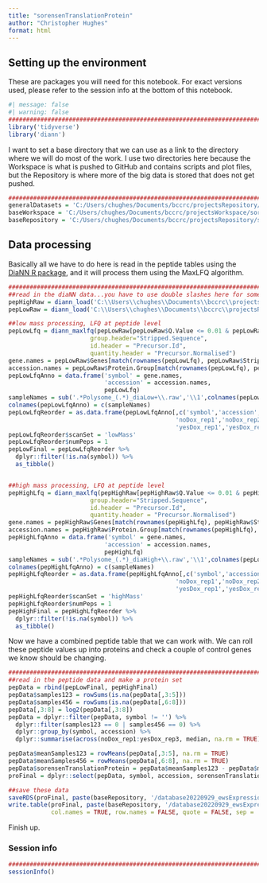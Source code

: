 ```yaml
---
title: "sorensenTranslationProtein"
author: "Christopher Hughes"
format: html
---
```


## Setting up the environment

These are packages you will need for this notebook. For exact versions used, please refer to the session info at the bottom of this notebook.

```r
#| message: false
#| warning: false
##########################################################################################
library('tidyverse')
library('diann')
```

I want to set a base directory that we can use as a link to the directory where we will do most of the work. I use two directories here because the Workspace is what is pushed to GitHub and contains scripts and plot files, but the Repository is where more of the big data is stored that does not get pushed.

```r
##########################################################################################
generalDatasets = 'C:/Users/chughes/Documents/bccrc/projectsRepository/generalDatasets'
baseWorkspace = 'C:/Users/chughes/Documents/bccrc/projectsWorkspace/sorensenLab/relatedToDlg2'
baseRepository = 'C:/Users/chughes/Documents/bccrc/projectsRepository/sorensenLab/relatedToDlg2'
```

## Data processing

Basically all we have to do here is read in the peptide tables using the [DiaNN R package](https://github.com/vdemichev/diann-rpackage), and it will process them using the MaxLFQ algorithm.

```r
##########################################################################################
##read in the diaNN data...you have to use double slashes here for some reason
pepHighRaw = diann_load('C:\\Users\\chughes\\Documents\\bccrc\\projectsRepository\\sorensenLab\\relatedToDlg2\\database20220929_ewsExpressionDatabase\\sorensenTranslationProtein\\highMass_report.tsv')
pepLowRaw = diann_load('C:\\Users\\chughes\\Documents\\bccrc\\projectsRepository\\sorensenLab\\relatedToDlg2\\database20220929_ewsExpressionDatabase\\sorensenTranslationProtein\\lowMass_report.tsv')

##low mass processing, LFQ at peptide level
pepLowLfq = diann_maxlfq(pepLowRaw[pepLowRaw$Q.Value <= 0.01 & pepLowRaw$Lib.PG.Q.Value <= 0.01 & pepLowRaw$Proteotypic == 1,], 
                       group.header="Stripped.Sequence", 
                       id.header = "Precursor.Id", 
                       quantity.header = "Precursor.Normalised")
gene.names = pepLowRaw$Genes[match(rownames(pepLowLfq), pepLowRaw$Stripped.Sequence)]
accession.names = pepLowRaw$Protein.Group[match(rownames(pepLowLfq), pepLowRaw$Stripped.Sequence)]
pepLowLfqAnno = data.frame('symbol' = gene.names,
                           'accession' = accession.names,
                           pepLowLfq)
sampleNames = sub('.*Polysome_(.*)_diaLow+\\.raw','\\1',colnames(pepLowLfqAnno))
colnames(pepLowLfqAnno) = c(sampleNames)
pepLowLfqReorder = as.data.frame(pepLowLfqAnno[,c('symbol','accession',
                                               'noDox_rep1','noDox_rep2','noDox_rep3',
                                               'yesDox_rep1','yesDox_rep2','yesDox_rep3')])
pepLowLfqReorder$scanSet = 'lowMass'
pepLowLfqReorder$numPeps = 1
pepLowFinal = pepLowLfqReorder %>%
  dplyr::filter(!is.na(symbol)) %>%
  as_tibble()


##high mass processing, LFQ at peptide level
pepHighLfq = diann_maxlfq(pepHighRaw[pepHighRaw$Q.Value <= 0.01 & pepHighRaw$Lib.PG.Q.Value <= 0.01 & pepHighRaw$Proteotypic == 1,], 
                       group.header="Stripped.Sequence", 
                       id.header = "Precursor.Id", 
                       quantity.header = "Precursor.Normalised")
gene.names = pepHighRaw$Genes[match(rownames(pepHighLfq), pepHighRaw$Stripped.Sequence)]
accession.names = pepHighRaw$Protein.Group[match(rownames(pepHighLfq), pepHighRaw$Stripped.Sequence)]
pepHighLfqAnno = data.frame('symbol' = gene.names,
                           'accession' = accession.names,
                           pepHighLfq)
sampleNames = sub('.*Polysome_(.*)_diaHigh+\\.raw','\\1',colnames(pepLowLfqAnno))
colnames(pepHighLfqAnno) = c(sampleNames)
pepHighLfqReorder = as.data.frame(pepHighLfqAnno[,c('symbol','accession',
                                               'noDox_rep1','noDox_rep2','noDox_rep3',
                                               'yesDox_rep1','yesDox_rep2','yesDox_rep3')])
pepHighLfqReorder$scanSet = 'highMass'
pepHighLfqReorder$numPeps = 1
pepHighFinal = pepHighLfqReorder %>%
  dplyr::filter(!is.na(symbol)) %>%
  as_tibble()
```

Now we have a combined peptide table that we can work with. We can roll these peptide values up into proteins and check a couple of control genes we know should be changing.

```r
##########################################################################################
##read in the peptide data and make a protein set
pepData = rbind(pepLowFinal, pepHighFinal)
pepData$samples123 = rowSums(is.na(pepData[,3:5]))
pepData$samples456 = rowSums(is.na(pepData[,6:8]))
pepData[,3:8] = log2(pepData[,3:8])
pepData = dplyr::filter(pepData, symbol != '') %>%
  dplyr::filter(samples123 == 0 | samples456 == 0) %>%
  dplyr::group_by(symbol, accession) %>%
  dplyr::summarise(across(noDox_rep1:yesDox_rep3, median, na.rm = TRUE), numPeps = sum(numPeps, na.rm = TRUE))

pepData$meanSamples123 = rowMeans(pepData[,3:5], na.rm = TRUE)
pepData$meanSamples456 = rowMeans(pepData[,6:8], na.rm = TRUE)
pepData$sorensenTranslationProtein = pepData$meanSamples123 - pepData$meanSamples456
proFinal = dplyr::select(pepData, symbol, accession, sorensenTranslationProtein)

##save these data
saveRDS(proFinal, paste(baseRepository, '/database20220929_ewsExpressionDatabase/sorensenTranslationProtein/dataset_sorensenTranslationProtein.rds',sep = ''))
write.table(proFinal, paste(baseRepository, '/database20220929_ewsExpressionDatabase/sorensenTranslationProtein/dataset_sorensenTranslationProtein.tsv',sep = ''),
            col.names = TRUE, row.names = FALSE, quote = FALSE, sep = '\t')
```

Finish up.

### Session info

```r
##########################################################################################
sessionInfo()
```
